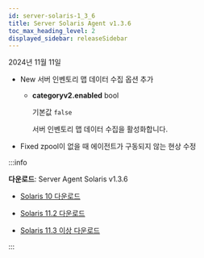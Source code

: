 ```yaml
---
id: server-solaris-1_3_6
title: Server Solaris Agent v1.3.6
toc_max_heading_level: 2
displayed_sidebar: releaseSidebar
---
```


2024년 11월 11일

- <Status priority='1'>New</Status> <UI>서버 인벤토리 맵</UI> 데이터 수집 옵션 추가

  * **categoryv2.enabled** <span class='type'>bool</span>

    기본값 `false`

    서버 인벤토리 맵 데이터 수집을 활성화합니다. 

- <Status priority='0'>Fixed</Status>  zpool이 없을 때 에이전트가 구동되지 않는 현상 수정

:::info 

**다운로드**: Server Agent Solaris v1.3.6

- [Solaris 10 다운로드](https://repo.whatap.io/sunos/10/whatap-infra.1.3.6.SPARC.pkg.tar.gz)

- [Solaris 11.2 다운로드](https://repo.whatap.io/sunos/11.2/whatap-infra.1.3.6.SPARC.pkg.tar.gz)

- [Solaris 11.3 이상 다운로드](https://repo.whatap.io/sunos/11/whatap-infra.1.3.6.SPARC.pkg.tar.gz)

:::